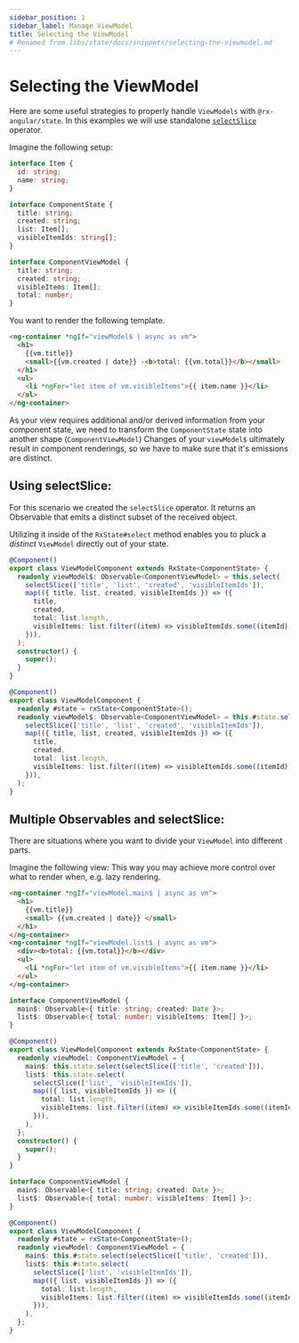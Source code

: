 ```yaml
---
sidebar_position: 1
sidebar_label: Manage ViewModel
title: Selecting the ViewModel
# Renamed from libs/state/docs/snippets/selecting-the-viewmodel.md
---
```



# Selecting the ViewModel

Here are some useful strategies to properly handle `ViewModels` with `@rx-angular/state`. In this examples we will use standalone [`selectSlice`](../api/rxjs-operators/select-slice.md) operator.

Imagine the following setup:

```typescript
interface Item {
  id: string;
  name: string;
}

interface ComponentState {
  title: string;
  created: string;
  list: Item[];
  visibleItemIds: string[];
}

interface ComponentViewModel {
  title: string;
  created: string;
  visibleItems: Item[];
  total: number;
}
```

You want to render the following template.

```html
<ng-container *ngIf="viewModel$ | async as vm">
  <h1>
    {{vm.title}}
    <small>{{vm.created | date}} -<b>total: {{vm.total}}</b></small>
  </h1>
  <ul>
    <li *ngFor="let item of vm.visibleItems">{{ item.name }}</li>
  </ul>
</ng-container>
```

As your view requires additional and/or derived information from your component state, we need to transform the
`ComponentState` state into another shape (`ComponentViewModel`)
Changes of your `viewModel$` ultimately result in component renderings, so we have to make sure that it's emissions
are distinct.

## Using selectSlice:

For this scenario we created the `selectSlice` operator.
It returns an Observable that emits a distinct subset of the received object.

Utilizing it inside of the `RxState#select` method enables you to pluck a _distinct_ `ViewModel` directly out of your state.

<Tabs>

<TabItem value="class-based" label="Class Based (Classic)">

```typescript
@Component()
export class ViewModelComponent extends RxState<ComponentState> {
  readonly viewModel$: Observable<ComponentViewModel> = this.select(
    selectSlice(['title', 'list', 'created', 'visibleItemIds']),
    map(({ title, list, created, visibleItemIds }) => ({
      title,
      created,
      total: list.length,
      visibleItems: list.filter((item) => visibleItemIds.some((itemId) => itemId === item.id)),
    })),
  );
  constructor() {
    super();
  }
}
```

</TabItem>

<TabItem value="new" label="Functional Creation (NEW)">

```typescript
@Component()
export class ViewModelComponent {
  readonly #state = rxState<ComponentState>();
  readonly viewModel$: Observable<ComponentViewModel> = this.#state.select(
    selectSlice(['title', 'list', 'created', 'visibleItemIds']),
    map(({ title, list, created, visibleItemIds }) => ({
      title,
      created,
      total: list.length,
      visibleItems: list.filter((item) => visibleItemIds.some((itemId) => itemId === item.id)),
    })),
  );
}
```

</TabItem>

</Tabs>

## Multiple Observables and selectSlice:

There are situations where you want to divide your `ViewModel` into different parts.

Imagine the following view:
This way you may achieve more control over what to render when, e.g. lazy rendering.

```html
<ng-container *ngIf="viewModel.main$ | async as vm">
  <h1>
    {{vm.title}}
    <small> {{vm.created | date}} </small>
  </h1>
</ng-container>
<ng-container *ngIf="viewModel.list$ | async as vm">
  <div><b>total: {{vm.total}}</b></div>
  <ul>
    <li *ngFor="let item of vm.visibleItems">{{ item.name }}</li>
  </ul>
</ng-container>
```

<Tabs>

<TabItem value="class-based" label="Class Based (Classic)">

```typescript
interface ComponentViewModel {
  main$: Observable<{ title: string; created: Date }>;
  list$: Observable<{ total: number; visibleItems: Item[] }>;
}

@Component()
export class ViewModelComponent extends RxState<ComponentState> {
  readonly viewModel: ComponentViewModel = {
    main$: this.state.select(selectSlice(['title', 'created'])),
    list$: this.state.select(
      selectSlice(['list', 'visibleItemIds']),
      map(({ list, visibleItemIds }) => ({
        total: list.length,
        visibleItems: list.filter((item) => visibleItemIds.some((itemId) => itemId === item.id)),
      })),
    ),
  };
  constructor() {
    super();
  }
}
```

</TabItem>

<TabItem value="new" label="Functional Creation (NEW)">

```typescript
interface ComponentViewModel {
  main$: Observable<{ title: string; created: Date }>;
  list$: Observable<{ total: number; visibleItems: Item[] }>;
}

@Component()
export class ViewModelComponent {
  readonly #state = rxState<ComponentState>();
  readonly viewModel: ComponentViewModel = {
    main$: this.#state.select(selectSlice(['title', 'created'])),
    list$: this.#state.select(
      selectSlice(['list', 'visibleItemIds']),
      map(({ list, visibleItemIds }) => ({
        total: list.length,
        visibleItems: list.filter((item) => visibleItemIds.some((itemId) => itemId === item.id)),
      })),
    ),
  };
}
```

</TabItem>

</Tabs>
